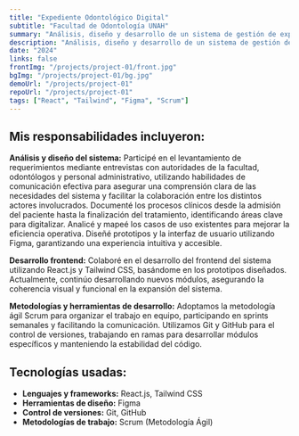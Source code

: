 ```yaml
---
title: "Expediente Odontológico Digital"
subtitle: "Facultad de Odontología UNAH" 
summary: "Análisis, diseño y desarrollo de un sistema de gestión de expedientes digital en la Facultad de Odontología de la UNAH."
description: "Análisis, diseño y desarrollo de un sistema de gestión de expedientes de manera digital en la clínica odontológica de la Facultad de Odontología de la UNAH. El proyecto tiene como objetivo transformar la gestión de expedientes en la clínica odontológica, modernizando el método tradicional de manejo de archivos físicos mediante la implementación de un sistema digital de fácil uso. Del mismo modo, facilitar la gestión de docentes, estudiantes y procesos académicos de la Facultad de Odontología de la UNAH."
date: "2024"
links: false
frontImg: "/projects/project-01/front.jpg"
bgImg: "/projects/project-01/bg.jpg"
demoUrl: "/projects/project-01"
repoUrl: "/projects/project-01"
tags: ["React", "Tailwind", "Figma", "Scrum"]
---
```



## Mis responsabilidades incluyeron:

**Análisis y diseño del sistema:** Participé en el levantamiento de requerimientos mediante entrevistas con autoridades de la facultad, odontólogos y personal administrativo, utilizando habilidades de comunicación efectiva para asegurar una comprensión clara de las necesidades del sistema y facilitar la colaboración entre los distintos actores involucrados. Documenté los procesos clínicos desde la admisión del paciente hasta la finalización del tratamiento, identificando áreas clave para digitalizar. Analicé y mapeé los casos de uso existentes para mejorar la eficiencia operativa. Diseñé prototipos y la interfaz de usuario utilizando Figma, garantizando una experiencia intuitiva y accesible.
  
**Desarrollo frontend:** Colaboré en el desarrollo del frontend del sistema utilizando React.js y Tailwind CSS, basándome en los prototipos diseñados. Actualmente, continúo desarrollando nuevos módulos, asegurando la coherencia visual y funcional en la expansión del sistema.
  
**Metodologías y herramientas de desarrollo:** Adoptamos la metodología ágil Scrum para organizar el trabajo en equipo, participando en sprints semanales y facilitando la comunicación. Utilizamos Git y GitHub para el control de versiones, trabajando en ramas para desarrollar módulos específicos y manteniendo la estabilidad del código.

## Tecnologías usadas:

- **Lenguajes y frameworks:** React.js, Tailwind CSS
- **Herramientas de diseño:** Figma
- **Control de versiones:** Git, GitHub
- **Metodologías de trabajo:** Scrum (Metodología Ágil)

